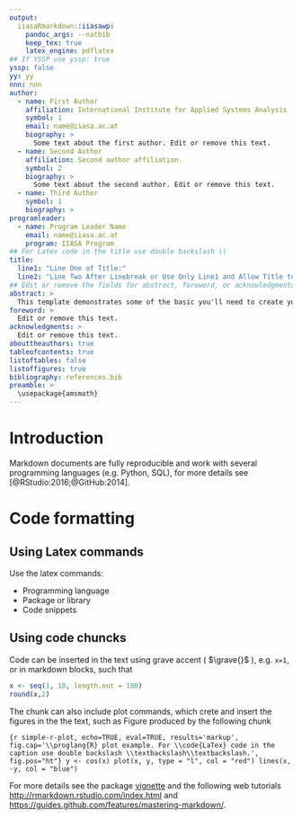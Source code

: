 ```yaml
---
output: 
  iiasaRmarkdown::iiasawp:
    pandoc_args: --natbib
    keep_tex: true
    latex_engine: pdflatex
## If YSSP use yssp: true
yssp: false
yy: yy
nnn: nnn
author:
  - name: First Author
    affiliation: International Institute for Applied Systems Analysis (IIASA).
    symbol: 1
    email: name@iiasa.ac.at
    biography: > 
      Some text about the first author. Edit or remove this text. 
  - name: Second Author
    affiliation: Second author affiliation.
    symbol: 2
    biography: > 
      Some text about the second author. Edit or remove this text. 
  - name: Third Author
    symbol: 1
    biography: > 
programleader:
  - name: Program Leader Name
    email: name@iiasa.ac.at
    program: IIASA Program
## For Latex code in the title use double backslash \\
title:
  line1: "Line One of Title:"
  line2: "Line Two After Linebreak or Use Only Line1 and Allow Title to Break Automatically"
## Edit or remove the fields for abstract, foreword, or acknowledgments. 
abstract: >
  This template demonstrates some of the basic you'll need to create your IIASA Working Paper or YSSP report combining \proglang{R} markdown and \proglang{LaTex}.
foreword: > 
  Edit or remove this text. 
acknowledgments: > 
  Edit or remove this text. 
abouttheauthors: true
tableofcontents: true
listoftables: false
listoffigures: true
bibliography: references.bib
preamble: >
  \usepackage{amsmath}
---
```


# Introduction 

Markdown documents are fully reproducible and work with several programming languages (e.g. Python, SQL), for more details see [@RStudio:2016;@GitHub:2014]. 

# Code formatting

## Using Latex commands

Use the latex commands:

* Programming language \proglang{R}
* Package or library \pkg{plyr}
* Code snippets \code{print("abc")}

## Using code chuncks

Code can be inserted in the text using grave accent ( $\grave{}$ ), e.g. `x=1`, or in markdown blocks, such that

```r
x <- seq(1, 10, length.out = 100)
round(x,2)
```

The chunk can also include plot commands, which crete and insert the figures in the the text, such as Figure \ref{fig:simple-r-plot} produced by the following chunk

```{r simple-r-plot, echo=TRUE, eval=TRUE, results='markup', fig.cap='\\proglang{R} plot example. For \\code{LaTex} code in the caption use double backslash \\textbackslash\\textbackslash.',  fig.pos="ht"}
y <- cos(x)
plot(x, y, type = "l", col = "red")
lines(x, -y, col = "blue")
```

For more details see the package [vignette](./inst/doc/iiasaRmarkdown.pdf) and the following web tutorials  [http://rmarkdown.rstudio.com/index.html](http://rmarkdown.rstudio.com/index.html) and [https://guides.github.com/features/mastering-markdown/](https://guides.github.com/features/mastering-markdown/).

